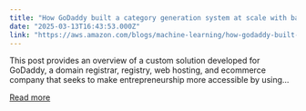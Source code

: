```yaml
---
title: "How GoDaddy built a category generation system at scale with batch inference for Amazon Bedrock"
date: "2025-03-13T16:43:53.000Z"
link: "https://aws.amazon.com/blogs/machine-learning/how-godaddy-built-a-category-generation-system-at-scale-with-batch-inference-for-amazon-bedrock/"
---
```


This post provides an overview of a custom solution developed for GoDaddy, a domain registrar, registry, web hosting, and ecommerce company that seeks to make entrepreneurship more accessible by using...

[Read more](https://aws.amazon.com/blogs/machine-learning/how-godaddy-built-a-category-generation-system-at-scale-with-batch-inference-for-amazon-bedrock/)

